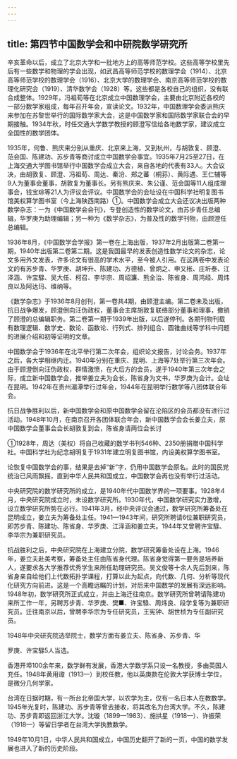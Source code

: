 ```yaml
---
---
---
```

title: 第四节中国数学会和中研院数学研究所
---



辛亥革命以后，成立了北京大学和一批地方上的高等师范学校。这些高等学校里先后有一些数学和物理的学会出现，如武昌高等师范学校的数理学会（1914）、北京高等师范学校的数理学会（1916）、北京大学的数理学会、南京高等师范学校的数理化研究会（1919）、清华数学会（1928）等。这些都是各校自己的组织，没有联合成整体。1929年，冯祖荀等在北京成立中国数理学会，主要由北京附近各校的一部分数学家组成，每年召开年会，宣读论文。1932年，中国数理学会委派熊庆来参加在苏黎世举行的国际数学家大会，这是中国数学家和国际数学家联合会的早期接触。1934年秋，时任交通大学数学教授的顾澄写信给各地数学家，建议成立全国性的数学团体。

1935年，何鲁、熊庆来分别从重庆、北京来上海，又到杭州，与胡敦复、顾澄、范会国、陈建功、苏步青等商讨成立中国数学会事宜。1935年7月25至27日，在上海交通大学图书馆举行中国数学会成立大会，来自各地的代表有33人。大会议决，由胡敦复、顾澄、冯祖荀、周达、秦汾、郑之蕃（桐荪）、黄际遇、王仁辅等9人为董事会董事，胡敦复为董事长。另有熊庆来、朱公谨、范会国等11人组成理事会，钱宝琮等21人为评议会评议。中国数学会的会址设在中国科学社明复图书馆美权算学图书室（今上海陕西南路）①。中国数学会成立大会还议决出版两种数学杂志：一为《中国数学会会刊》，专登创造性的数学论文，由苏步青任总编辑，华罗庚为助理编辑；另一种为《数学杂志》，为普及性的数学刊物，由顾澄任总编辑。

1936年8月，《中国数学会学报》第一卷在上海出版，1937年2月出版第二卷第一期，1940年出版第二卷第二期。这是我国最早的发表创造性数学论文的杂志，论文多用外文发表，许多论文有很高的学术水平，至今被人引用。在这两卷中发表论文的有苏步青、华罗庚、胡坤升、陈建功、方德植、曾炯之、申又枨、庄圻泰、江泽涵、许宝騄、吴大任、柯召、李华宗、周绍濂、熊全治、陈省身、周鸿经、周炜良以及阿达玛、维纳等。

《数学杂志》于1936年8月创刊，第一卷共4期，由顾澄主编。第二卷未及出版，抗日战争爆发，顾澄倒向汪伪政权，董事会主席胡敦复联络部分董事和理事，撤销了顾澄的总编辑职务。第二卷第一期于1939年出版，以后遂停刊。各期刊物刊载有数理逻辑、数学史、数论、函数论、行列式、排列组合、圆锥曲线等学科中问题的进展介绍和初等证明的文章。

中国数学会于1936年在北平举行第二次年会，组织论文报告，讨论会务。1937年之后，各大学相继内迁。1940年分别在重庆、昆明、上海等7处举行第三次年会。由于顾澄倒向汪伪政权，群情激愤，在大后方的会员，遂于1940年第三次年会之际，成立新中国数学会，推举姜立夫为会长，陈省身为文书，华罗庚为会计。会址在昆明。1942年在贵州湄潭举行过年会，1944年在昆明举行数学等八团体联合年会。

抗日战争胜利以后，新中国数学会和原中国数学会留在沦陷区的会员都没有进行过活动。1948年10月，在南京召开各团体联合年会，新中国数学会会长姜立夫，原中国数学会董事会会长胡敦复到会，陈省身请两位会长讨

①1928年，周达（美权）将自己收藏的数学书刊546种、2350册捐赠中国科学社。中国科学社为纪念胡明复于1931年建立明复图书馆，内设美权算学图书室。

论恢复中国数学会的事，结果是去掉“新”字，仍用中国数学会原名。此时的国民党统治已风雨飘摇，直到中华人民共和国成立，中国数学会再也没有举行过活动。

中央研究院的数学研究所的成立，是1940年代中国数学界的一项要事。1928年4月，中央研究院成立时，未设数学研究所。1930年代，中国数学研究实力激增，设立数学研究所势在必行。1941年3月，经中央评议会通过，数学研究所筹备处在昆明成立，姜立夫为筹备处主任。1941—1943年间，研究所聘请6位兼职研究员，即苏步青、陈建功、陈省身、华罗庚、江泽涵和姜立夫。1944年又曾聘许宝騄、李华宗为兼职研究员。

抗战胜利之后，中央研究院在上海建立分院，数学研究筹备处设在上海。1946年，姜立夫赴美考察，筹备处主任由陈省身代理。陈省身觉得第一要务是培养新人，遂要求各大学推荐优秀学生来所任助理研究员。吴文俊等十余人先后到来，陈省身亲自给他们上代数拓扑学课程，打算以此为起点，向代数、几何、分析等现代化研究方向前进。这是一个高瞻远瞩的计划，对后来中国数学的发展有深远影响。1948年初，数学研究所正式成立，并由上海迁往南京。数学研究所曾聘请陈建功来所工作一年，另聘苏步青、华罗庚、樊■、许宝騄、周炜良、段学复等为兼职研究员。迁往南京以后，曾聘李华宗为专任研究员，王宪钟、胡世桢为专任副研究员。

1948年中央研究院选举院士，数学方面有姜立夫、陈省身、苏步青、华

罗庚、许宝騄5人当选。

香港开埠100余年来，数学鲜有发展，香港大学数学系只设一名教授，多由英国人充任。1948年黄用诹（1913—）到校任教，他以英庚款在伦敦大学获博士学位，是微分几何学家。

台湾在日据时期，有一所台北帝国大学，以农学为主，仅有一名日本人在教数学。1945年光复时，陈建功、苏步青等曾去接收，将其改名为台湾大学。不久，陈建功、苏步青即返回浙江大学。沈璇（1899—1983）、施拱星（1918—）、许振荣（1918—）等留日学者在台湾大学执教数学。

1949年10月1日，中华人民共和国成立，中国历史翻开了新的一页，中国的数学发展也进入了新的历史阶段。